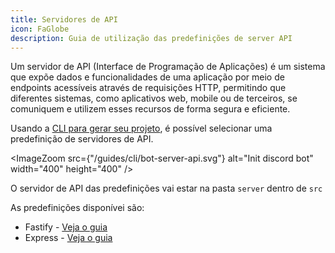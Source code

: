 ```yaml
---
title: Servidores de API
icon: FaGlobe
description: Guia de utilização das predefinições de server API
---
```


Um servidor de API (Interface de Programação de Aplicações) é um sistema que expõe dados e funcionalidades de uma aplicação por meio de endpoints acessíveis através de requisições HTTP, permitindo que diferentes sistemas, como aplicativos web, mobile ou de terceiros, se comuniquem e utilizem esses recursos de forma segura e eficiente.

Usando a [CLI para gerar seu projeto](/docs/discord/start), é possível selecionar uma predefinição de servidores de API.

<ImageZoom src={"/guides/cli/bot-server-api.svg"} alt="Init discord bot" width="400" height="400" />

O servidor de API das predefinições vai estar na pasta `server` dentro de `src`

As predefinições disponívei são:

- Fastify - [Veja o guia](/docs/discord/servers/fastify)
- Express - [Veja o guia](/docs/discord/servers/express)